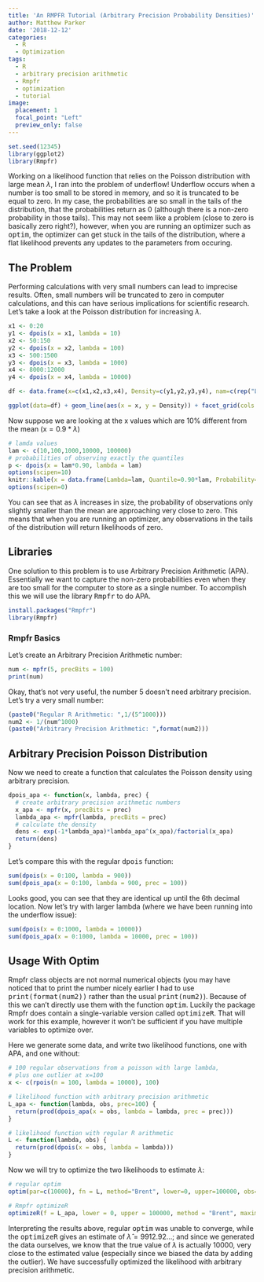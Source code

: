 ```yaml
---
title: 'An RMPFR Tutorial (Arbitrary Precision Probability Densities)'
author: Matthew Parker
date: '2018-12-12'
categories:
  - R
  - Optimization
tags:
  - R
  - arbitrary precision arithmetic
  - Rmpfr
  - optimization
  - tutorial
image:
  placement: 1
  focal_point: "Left"
  preview_only: false
---
```


```r
set.seed(12345)
library(ggplot2)
library(Rmpfr)
```

Working on a likelihood function that relies on the Poisson distribution with large mean $\lambda$, I ran into the problem of underflow! Underflow occurs when a number is too small to be stored in memory, and so it is truncated to be equal to zero. In my case, the probabilities are so small in the tails of the distribution, that the probabilities return as 0 (although there is a non-zero probability in those tails). This may not seem like a problem (close to zero is basically zero right?), however, when you are running an optimizer such as <tt>optim</tt>, the optimizer can get stuck in the tails of the distribution, where a flat likelihood prevents any updates to the parameters from occuring.

## The Problem

Performing calculations with very small numbers can lead to imprecise results. Often, small numbers will be truncated to zero in computer calculations, and this can have serious implications for scientific research. Let's take a look at the Poisson distribution for increasing $\lambda$.

```r
x1 <- 0:20
y1 <- dpois(x = x1, lambda = 10)
x2 <- 50:150
y2 <- dpois(x = x2, lambda = 100)
x3 <- 500:1500
y3 <- dpois(x = x3, lambda = 1000)
x4 <- 8000:12000
y4 <- dpois(x = x4, lambda = 10000)

df <- data.frame(x=c(x1,x2,x3,x4), Density=c(y1,y2,y3,y4), nam=c(rep("Lambda=10",times=length(x1)), rep("Lambda=100",times=length(x2)), rep("Lambda=1000",times=length(x3)), rep("Lambda=10000",times=length(x4))))

ggplot(data=df) + geom_line(aes(x = x, y = Density)) + facet_grid(cols = vars(nam), scales = "free_x") + theme_bw()
```

Now suppose we are looking at the x values which are 10\% different from the mean (x$=0.9*\lambda$)

```r
# lamda values
lam <- c(10,100,1000,10000, 100000)
# probabilities of observing exactly the quantiles
p <- dpois(x = lam*0.90, lambda = lam)
options(scipen=10)
knitr::kable(x = data.frame(Lambda=lam, Quantile=0.90*lam, Probability=p), digits = 10, align='l')
options(scipen=0)
```

You can see that as $\lambda$ increases in size, the probability of observations only slightly smaller than the mean are approaching very close to zero. This means that when you are running an optimizer, any observations in the tails of the distribution will return likelihoods of zero.

## Libraries

One solution to this problem is to use Arbitrary Precision Arithmetic (APA). Essentially we want to capture the non-zero probabilities even when they are too small for the computer to store as a single number. To accomplish this we will use the library <tt>Rmpfr</tt> to do APA.

```r
install.packages("Rmpfr")
library(Rmpfr)
```

### Rmpfr Basics

Let's create an Arbitrary Precision Arithmetic number:

```r
num <- mpfr(5, precBits = 100)
print(num)
```

Okay, that's not very useful, the number 5 doesn't need arbitrary precision. Let's try a very small number:


```r
(paste0("Regular R Arithmetic: ",1/(5^1000)))
num2 <- 1/(num^1000) 
(paste0("Arbitrary Precision Arithmetic: ",format(num2)))
```

## Arbitrary Precision Poisson Distribution

Now we need to create a function that calculates the Poisson density using arbitrary precision.

```r
dpois_apa <- function(x, lambda, prec) {
  # create arbitrary precision arithmetic numbers
  x_apa <- mpfr(x, precBits = prec)
  lambda_apa <- mpfr(lambda, precBits = prec)
  # calculate the density
  dens <- exp(-1*lambda_apa)*lambda_apa^(x_apa)/factorial(x_apa)
  return(dens)
}
```


Let's compare this with the regular <tt>dpois</tt> function:

```r
sum(dpois(x = 0:100, lambda = 900))
sum(dpois_apa(x = 0:100, lambda = 900, prec = 100))
```

Looks good, you can see that they are identical up until the 6th decimal location. Now let's try with larger lambda (where we have been running into the underflow issue):

```r
sum(dpois(x = 0:1000, lambda = 10000))
sum(dpois_apa(x = 0:1000, lambda = 10000, prec = 100))
```

## Usage With Optim

Rmpfr class objects are not normal numerical objects (you may have noticed that to print the number nicely earlier I had to use <tt>print(format(num2))</tt> rather than the usual <tt>print(num2)</tt>). Because of this we can't directly use them with the function <tt>optim</tt>. Luckily the package Rmpfr does contain a single-variable version called <tt>optimizeR</tt>. That will work for this example, however it won't be sufficient if you have multiple variables to optimize over.

Here we generate some data, and write two likelihood functions, one with APA, and one without:

```r
# 100 regular observations from a poisson with large lambda,
# plus one outlier at x=100
x <- c(rpois(n = 100, lambda = 10000), 100)

# likelihood function with arbitrary precision arithmetic
L_apa <- function(lambda, obs, prec=100) {
  return(prod(dpois_apa(x = obs, lambda = lambda, prec = prec)))
}

# likelihood function with regular R arithmetic
L <- function(lambda, obs) {
  return(prod(dpois(x = obs, lambda = lambda)))
}
```

Now we will try to optimize the two likelihoods to estimate $\lambda$:

```r
# regular optim
optim(par=c(10000), fn = L, method="Brent", lower=0, upper=100000, obs=x)

# Rmpfr optimizeR
optimizeR(f = L_apa, lower = 0, upper = 100000, method = "Brent", maximum=TRUE, obs=x)
```

Interpreting the results above, regular <tt>optim</tt> was unable to converge, while the <tt>optimizeR</tt> gives an estimate of $\hat \lambda=9912.92\dots$; and since we generated the data ourselves, we know that the true value of $\lambda$ is actually 10000, very close to the estimated value (especially since we biased the data by adding the outlier). We have successfully optimized the likelihood with arbitrary precision arithmetic.






